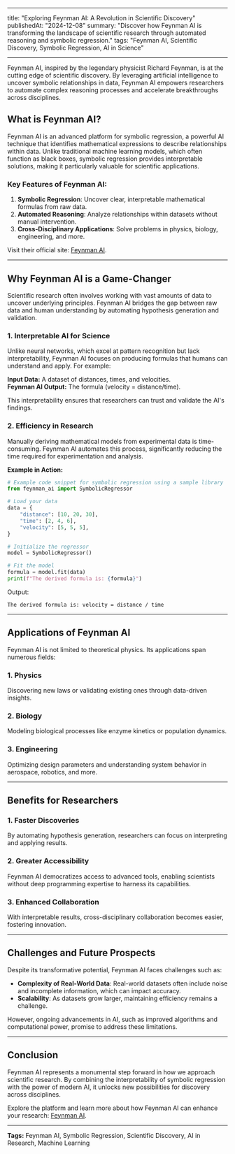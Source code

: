 
---

title: "Exploring Feynman AI: A Revolution in Scientific Discovery"
publishedAt: "2024-12-08"
summary: "Discover how Feynman AI is transforming the landscape of scientific research through automated reasoning and symbolic regression."
tags: "Feynman AI, Scientific Discovery, Symbolic Regression, AI in Science"

---

Feynman AI, inspired by the legendary physicist Richard Feynman, is at the cutting edge of scientific discovery. By leveraging artificial intelligence to uncover symbolic relationships in data, Feynman AI empowers researchers to automate complex reasoning processes and accelerate breakthroughs across disciplines.

## What is Feynman AI?

Feynman AI is an advanced platform for symbolic regression, a powerful AI technique that identifies mathematical expressions to describe relationships within data. Unlike traditional machine learning models, which often function as black boxes, symbolic regression provides interpretable solutions, making it particularly valuable for scientific applications.

### Key Features of Feynman AI:

1. **Symbolic Regression**: Uncover clear, interpretable mathematical formulas from raw data.
2. **Automated Reasoning**: Analyze relationships within datasets without manual intervention.
3. **Cross-Disciplinary Applications**: Solve problems in physics, biology, engineering, and more.

Visit their official site: [Feynman AI](https://feynman.ai/).

---

## Why Feynman AI is a Game-Changer

Scientific research often involves working with vast amounts of data to uncover underlying principles. Feynman AI bridges the gap between raw data and human understanding by automating hypothesis generation and validation.

### 1. **Interpretable AI for Science**

Unlike neural networks, which excel at pattern recognition but lack interpretability, Feynman AI focuses on producing formulas that humans can understand and apply. For example:

**Input Data:** A dataset of distances, times, and velocities.  
**Feynman AI Output:** The formula <InlineMath math="v = \frac{d}{t}" /> (velocity = distance/time).

This interpretability ensures that researchers can trust and validate the AI's findings.

### 2. **Efficiency in Research**

Manually deriving mathematical models from experimental data is time-consuming. Feynman AI automates this process, significantly reducing the time required for experimentation and analysis.

**Example in Action:**

```python
# Example code snippet for symbolic regression using a sample library
from feynman_ai import SymbolicRegressor

# Load your data
data = {
    "distance": [10, 20, 30],
    "time": [2, 4, 6],
    "velocity": [5, 5, 5],
}

# Initialize the regressor
model = SymbolicRegressor()

# Fit the model
formula = model.fit(data)
print(f"The derived formula is: {formula}")
```

Output:

```
The derived formula is: velocity = distance / time
```

---

## Applications of Feynman AI

Feynman AI is not limited to theoretical physics. Its applications span numerous fields:

### 1. **Physics**

Discovering new laws or validating existing ones through data-driven insights.

### 2. **Biology**

Modeling biological processes like enzyme kinetics or population dynamics.

### 3. **Engineering**

Optimizing design parameters and understanding system behavior in aerospace, robotics, and more.

---

## Benefits for Researchers

### **1. Faster Discoveries**

By automating hypothesis generation, researchers can focus on interpreting and applying results.

### **2. Greater Accessibility**

Feynman AI democratizes access to advanced tools, enabling scientists without deep programming expertise to harness its capabilities.

### **3. Enhanced Collaboration**

With interpretable results, cross-disciplinary collaboration becomes easier, fostering innovation.

---

## Challenges and Future Prospects

Despite its transformative potential, Feynman AI faces challenges such as:

- **Complexity of Real-World Data**: Real-world datasets often include noise and incomplete information, which can impact accuracy.
- **Scalability**: As datasets grow larger, maintaining efficiency remains a challenge.

However, ongoing advancements in AI, such as improved algorithms and computational power, promise to address these limitations.

---

## Conclusion

Feynman AI represents a monumental step forward in how we approach scientific research. By combining the interpretability of symbolic regression with the power of modern AI, it unlocks new possibilities for discovery across disciplines.

Explore the platform and learn more about how Feynman AI can enhance your research: [Feynman AI](https://feynman.ai/).

---

**Tags:** Feynman AI, Symbolic Regression, Scientific Discovery, AI in Research, Machine Learning

